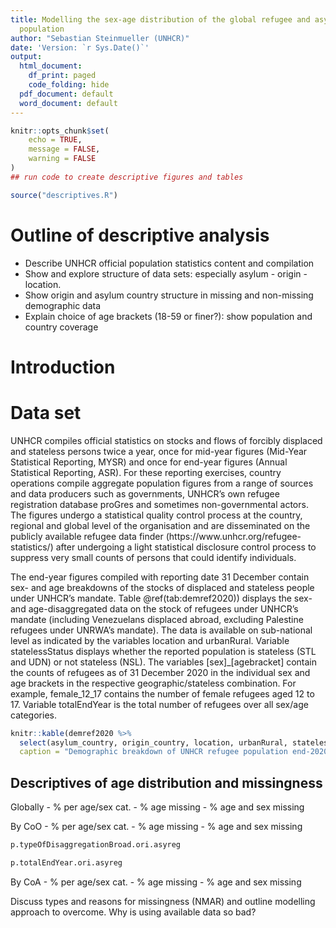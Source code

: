 ```yaml
---
title: Modelling the sex-age distribution of the global refugee and asylum-seeker
  population
author: "Sebastian Steinmueller (UNHCR)"
date: 'Version: `r Sys.Date()`'
output:
  html_document:
    df_print: paged
    code_folding: hide
  pdf_document: default
  word_document: default
---
```


```r
knitr::opts_chunk$set(
	echo = TRUE,
	message = FALSE,
	warning = FALSE
)
## run code to create descriptive figures and tables

source("descriptives.R")

```


# Outline of descriptive analysis
- Describe UNHCR official population statistics content and compilation
- Show and explore structure of data sets: especially asylum - origin - location. 
- Show origin and asylum country structure in missing and non-missing demographic data
- Explain choice of age brackets (18-59 or finer?): show population and country coverage



# Introduction




# Data set
UNHCR compiles official statistics on stocks and flows of forcibly displaced and stateless persons twice a year, once for mid-year figures (Mid-Year Statistical Reporting, MYSR) and once for end-year figures (Annual Statistical Reporting, ASR). For these reporting exercises, country operations compile aggregate population figures from a range of sources and data producers such as governments, UNHCR's own refugee registration database proGres and sometimes non-governmental actors. The figures undergo a statistical quality control process at the country, regional and global level of the organisation and are disseminated on the publicly available refugee data finder (https://www.unhcr.org/refugee-statistics/) after undergoing a light statistical disclosure control process to suppress very small counts of persons that could identify individuals. 

The end-year figures compiled with reporting date 31 December contain sex- and age breakdowns of the stocks of displaced and stateless people under UNHCR's mandate. Table \@ref(tab:demref2020)) displays the sex- and age-disaggregated data on the stock of refugees under UNHCR's mandate (including Venezuelans displaced abroad, excluding Palestine refugees under UNRWA's mandate). The data is available on sub-national level as indicated by the variables location and urbanRural. Variable statelessStatus displays whether the reported population is stateless (STL and UDN) or not stateless (NSL). The variables [sex]_[agebracket] contain the counts of refugees as of 31 December 2020 in the individual sex and age brackets in the respective geographic/stateless combination. For example, female_12_17 contains the number of female refugees aged 12 to 17. Variable totalEndYear is the total number of refugees over all sex/age categories.   
 
```r
knitr::kable(demref2020 %>% 
  select(asylum_country, origin_country, location, urbanRural, statelessStatus, female_0_4:totalEndYear, typeOfDisaggregation, typeOfDisaggregationBroad),
  caption = "Demographic breakdown of UNHCR refugee population end-2020") 
``` 
 

## Descriptives of age distribution and missingness







Globally
- % per age/sex cat. 
- % age missing
- % age and sex missing



By CoO
- % per age/sex cat. 
- % age missing
- % age and sex missing

```r
p.typeOfDisaggregationBroad.ori.asyreg

```



```r
p.totalEndYear.ori.asyreg

```

By CoA
- % per age/sex cat. 
- % age missing
- % age and sex missing


Discuss types and reasons for missingness (NMAR) and outline modelling approach to overcome.
Why is using available data so bad?
